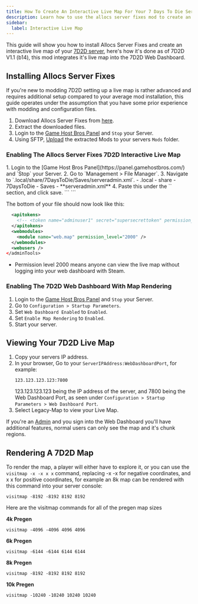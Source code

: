 ```yaml
---
title: How To Create An Interactive Live Map For Your 7 Days To Die Server
description: Learn how to use the allocs server fixes mod to create an interactive live map for your 7 Days to Die server with this comprehensive guide
sidebar:
  label: Interactive Live Map
---
```


This guide will show you how to install Allocs Server Fixes and create an interactive live map of your [7D2D server](https://www.gamehostbros.com/7-days-to-die-server-hosting/), here's how it's done as of 7D2D V1.1 (b14), this mod integrates it's live map into the 7D2D Web Dashboard.

## Installing Allocs Server Fixes

If you're new to modding 7D2D setting up a live map is rather advanced and requires additional setup compared to your average mod installation, this guide operates under the assumption that you have some prior experience with modding and configuration files.

<Steps>

1. Download Allocs Server Fixes from [here](https://7dtd.illy.bz/wiki/Server%20fixes).
2. Extract the downloaded files.
3. Login to the [Game Host Bros Panel](https://panel.gamehostbros.com/) and `Stop` your Server.
4. Using SFTP, [Upload](/getting-started/uploading-files/) the extracted Mods to your servers `Mods` folder.
</Steps>

### Enabling The Allocs Server Fixes 7D2D Interactive Live Map 

<Steps>
1. Login to the [Game Host Bros Panel](https://panel.gamehostbros.com/) and `Stop` your Server.
2. Go to `Management > File Manager`.
3. Navigate to `.local/share/7DaysToDie/Saves/serveradmin.xml`.
   <FileTree>
   - .local
     - share
       - 7DaysToDie
         - Saves
           - **serveradmin.xml**
   </FileTree>
4. Paste this under the `</apitokens>` section, and click save.
</Steps>
   ```
   <webmodules>
    <module name="web.map" permission_level="2000" />
  </webmodules>
   ```


The bottom of your file should now look like this:

```xml title="serveradmin.xml"
  <apitokens>
    <!-- <token name="adminuser1" secret="supersecrettoken" permission_level="0" /> -->
  </apitokens> 
  <webmodules>
    <module name="web.map" permission_level="2000" /> 
  </webmodules>
  <webusers />
</adminTools>
   ```
- Permission level 2000 means anyone can view the live map without logging into your web dashboard with Steam.

### Enabling The 7D2D Web Dashboard With Map Rendering

<Steps>

1. Login to the [Game Host Bros Panel](https://panel.gamehostbros.com/) and `Stop` your Server.
2. Go to `Configuration > Startup Parameters`.
3. Set `Web Dashboard Enabled` to `Enabled`.
4. Set `Enable Map Rendering` to `Enabled`.
5. Start your server.
</Steps>

## Viewing Your 7D2D Live Map 

<Steps>

1. Copy your servers IP address.
2. In your browser, Go to your `ServerIPAddress:WebDashboardPort`, for example:
   ```
   123.123.123.123:7800
   ```
   123.123.123.123 being the IP address of the server, and 7800 being the Web Dashboard Port, as seen under `Configuration > Startup Parameters > Web Dashboard Port`.
3. Select Legacy-Map to view your Live Map.
</Steps>

If you're an [Admin](/games/7-days-to-die/adding-admins/) and you sign into the Web Dashboard you'll have additional features, normal users can only see the map and it's chunk regions.

## Rendering A 7D2D Map

To render the map, a player will either have to explore it, or you can use the `visitmap -x -x x x` command, replacing -x -x for negative coordinates, and x x for positive coordinates, for example an 8k map can be rendered with this command into your server console:
```
visitmap -8192 -8192 8192 8192
```
Here are the visitmap commands for all of the pregen map sizes

**4k Pregen**
```
visitmap -4096 -4096 4096 4096
```
**6k Pregen** 
```
visitmap -6144 -6144 6144 6144
```
**8k Pregen**
```
visitmap -8192 -8192 8192 8192
```
**10k Pregen**
```
visitmap -10240 -10240 10240 10240
```







